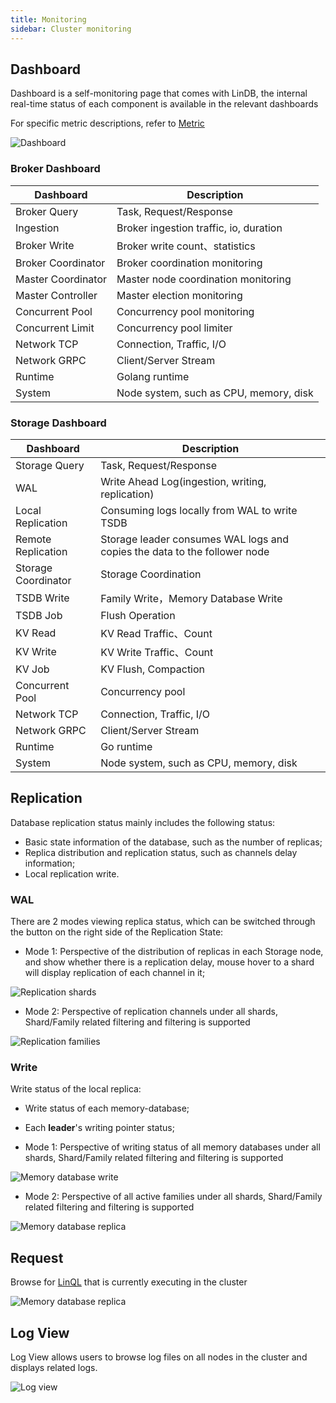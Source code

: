 ```yaml
---
title: Monitoring
sidebar: Cluster monitoring
---
```


## Dashboard

Dashboard is a self-monitoring page that comes with LinDB, the internal real-time status of each component is available
in the relevant dashboards

For specific metric descriptions, refer to [Metric](/docs/reference/metric)

![Dashboard](/img/lindb/guide/admin_ui/dashboard.png#browser)

### Broker Dashboard

|  Dashboard  | Description                            |
|  ----  |----------------------------------------|
| Broker Query | Task, Request/Response                 |
| Ingestion | Broker ingestion traffic, io, duration |
| Broker Write | Broker write count、statistics          |
| Broker Coordinator | Broker coordination monitoring         |
| Master Coordinator | Master node coordination monitoring    |
| Master Controller | Master election   monitoring           |
| Concurrent Pool | Concurrency pool monitoring            |
| Concurrent Limit | Concurrency pool limiter               |
| Network TCP | Connection, Traffic, I/O               |
| Network GRPC | Client/Server Stream                   |
| Runtime | Golang runtime                         |
| System | Node system, such as CPU, memory, disk |

### Storage Dashboard

|  Dashboard  | Description                                                               |
|  ----  |---------------------------------------------------------------------------|
| Storage Query | Task, Request/Response                                                    |
| WAL | Write Ahead Log(ingestion, writing, replication)                          |
| Local Replication | Consuming logs locally from WAL to write TSDB                             |
| Remote Replication | Storage leader consumes WAL logs and copies the data to the follower node |
| Storage Coordinator | Storage Coordination                                                      |
| TSDB Write | Family Write，Memory Database Write                                        |
| TSDB Job | Flush Operation                                                           |
| KV Read | KV Read Traffic、Count                                                     |
| KV Write | KV Write Traffic、Count                                                    |
| KV Job | KV Flush, Compaction                                                      |
| Concurrent Pool | Concurrency pool                                                          |
| Network TCP | Connection, Traffic, I/O                                                  |
| Network GRPC | Client/Server Stream                                                      |
| Runtime | Go runtime                                                                |
| System | Node system, such as CPU, memory, disk                                    |

## Replication

Database replication status mainly includes the following status:

- Basic state information of the database, such as the number of replicas;
- Replica distribution and replication status, such as channels delay information;
- Local replication write.

### WAL

There are 2 modes viewing replica status, which can be switched through the button on the right side
of the Replication State:

- Mode 1: Perspective of the distribution of replicas in each Storage node, and show whether there is a
  replication delay, mouse hover to a shard will display replication of each channel in it;

![Replication shards](/img/lindb/guide/admin_ui/replication_shards.png#browser)

- Mode 2: Perspective of replication channels under all shards, Shard/Family related filtering and filtering is
  supported

![Replication families](/img/lindb/guide/admin_ui/replication_families.png#browser)

### Write

Write status of the local replica:

- Write status of each memory-database;
- Each **leader**'s writing pointer status;

- Mode 1: Perspective of writing status of all memory databases under all shards,
  Shard/Family related filtering and filtering is supported

![Memory database write](/img/lindb/guide/admin_ui/memory_database_write.png#browser)

- Mode 2: Perspective of all active families under all shards,
  Shard/Family related filtering and filtering is supported

![Memory database replica](/img/lindb/guide/admin_ui/memory_database_replica.png#browser)

## Request

Browse for [LinQL](/docs/lindb/lin-ql/sql) that is currently executing in the cluster

![Memory database replica](/img/lindb/guide/admin_ui/request_list.png#browser)

## Log View

Log View allows users to browse log files on all nodes in the cluster and displays related logs.

![Log view](/img/lindb/guide/admin_ui/log_view.png#browser)
